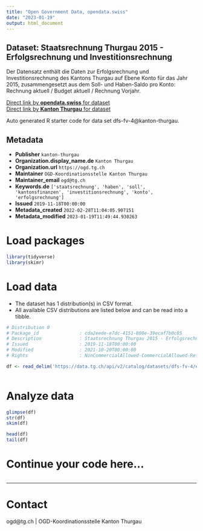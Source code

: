 ```yaml
---
title: "Open Government Data, opendata.swiss"
date: "2023-01-19"
output: html_document
---
```


## Dataset: Staatsrechnung Thurgau 2015 - Erfolgsrechnung und Investitionsrechnung

Der Datensatz enthält die Daten zur Erfolgsrechnung und Investitionsrechnung des Kantons Thurgau auf Ebene Konto für das Jahr 2015, zusammengesetzt aus dem Soll- und Haben-Saldo pro Konto: Rechnung aktuell / Budget aktuell / Rechnung Vorjahr.

[Direct link by **opendata.swiss** for dataset](https://opendata.swiss/de/dataset/staatsrechnung-thurgau-2015-erfolgsrechnung-und-investitionsrechnung)<br>
[Direct link by **Kanton Thurgau** for dataset](https://data.tg.ch/explore/dataset/dfs-fv-4/)

Auto generated R starter code for data set dfs-fv-4@kanton-thurgau.

## Metadata

- **Publisher** `kanton-thurgau`
- **Organization.display_name.de** `Kanton Thurgau`
- **Organization.url** `https://ogd.tg.ch`
- **Maintainer** `OGD-Koordinationsstelle Kanton Thurgau`
- **Maintainer_email** `ogd@tg.ch`
- **Keywords.de** `['staatsrechnung', 'haben', 'soll', 'kantonsfinanzen', 'investitionsrechnung', 'konto', 'erfolgsrechnung']`
- **Issued** `2019-11-18T00:00:00`
- **Metadata_created** `2022-02-28T11:04:05.907151`
- **Metadata_modified** `2023-01-19T11:49:44.930263`


# Load packages

```r

library(tidyverse)
library(skimr)

```

# Load data

-   The dataset has 1 distribution(s) in CSV format.
-   All available CSV distributions are listed below and can be read into a tibble.

```r

# Distribution 0
# Package_id               : cda2eede-e7dc-4151-800e-39ecaf7b0c85
# Description              : Staatsrechnung Thurgau 2015 - Erfolgsrechnung und Investitionsrechnung (csv)
# Issued                   : 2019-11-18T00:00:00
# Modified                 : 2021-10-20T00:00:00
# Rights                   : NonCommercialAllowed-CommercialAllowed-ReferenceRequired

df <- read_delim('https://data.tg.ch/api/v2/catalog/datasets/dfs-fv-4/exports/csv')



```

# Analyze data

```r

glimpse(df)
str(df)
skim(df)

head(df)
tail(df)

```

# Continue your code here...

```r

```

------------------------------------------------------------------------

# Contact

ogd@tg.ch | OGD-Koordinationsstelle Kanton Thurgau
